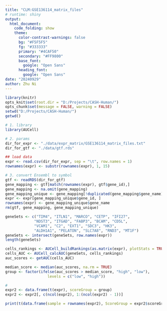 ```yaml
---
title: "CLM:GSE136114_matrix_files"
# runtime: shiny
output: 
  html_document:
    code_folding: show
    theme:
      color-contrast-warnings: false
      bg: "#F5F5F5"
      fg: "#333333"
      primary: "#4CAF50"
      secondary: "#FF9800"
      base_font:
        google: "Open Sans"
      heading_font:
        google: "Open Sans"
date: "20240929"
author: Zhu Ni
---
```

```r
library(knitr)
opts_knit$set(root.dir = "D:/Projects/CASH-Human/")
opts_chunk$set(message = FALSE, warning = FALSE)
setwd("D:/Projects/CASH-Human/")
getwd()
```


```r
# 1. library
library(AUCell)
```

```r
# 2. params
dir_for_expr <- "./data/expr_matrix/GSE136114_matrix_files.txt"
dir_for_gtf <- "./data/gtf.rds"

## load data
expr <- read.csv(dir_for_expr, sep = "\t", row.names = 1)
rownames(expr) <- substr(rownames(expr), 1, 15)
```

```r
# 3. convert Ensembl to symbol
gtf <- readRDS(dir_for_gtf)
gene_mapping <- gtf[match(rownames(expr), gtf$gene_id),]
gene_mapping <- na.omit(gene_mapping)
gene_mapping_unique <- gene_mapping[!duplicated(gene_mapping$gene_name), ]
expr <- expr[gene_mapping_unique$gene_id, ]
rownames(expr) <- gene_mapping_unique$gene_name
rm(gtf, gene_mapping, gene_mapping_unique)
```

```r
geneSets <- c("TIM4", "ITLN1", "MARCO", "CETP", "IFI27",
             "NDST3", "ITGAD", "FABP3", "BCAM", "CD5L", 
             "VCAM1", "C2", "EXT1", "SDC3", "HK3", 
             "ALDH1A1", "PELATON", "SLC7A8", "RND3", "MT1F")
geneSets <- intersect(geneSets, row.names(expr))
length(geneSets)

cells_rankings <- AUCell_buildRankings(as.matrix(expr), plotStats = TRUE)
cells_AUC <- AUCell_calcAUC(geneSets, cells_rankings)
auc_scores <- getAUC(cells_AUC)
```

```r
median_score <- median(auc_scores, na.rm = TRUE)
group <- factor(ifelse(auc_scores > median_score, "high", "low"), 
                   levels = c("low", "high"))

#
expr2 <- data.frame(t(expr), scoreGroup = group)
expr2 <- expr2[, c(ncol(expr2), 1:(ncol(expr2) - 1))]

print(t(data.frame(sample = rownames(expr2), ScoreGroup = expr2$scoreGroup)))
```



